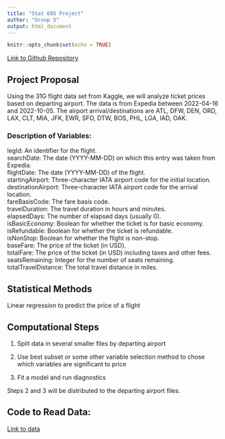 ```yaml
---
title: "Stat 605 Project"
author: "Group 5"
output: html_document
---
```


```r
knitr::opts_chunk$set(echo = TRUE)
```


[Link to Github Repository](https://github.com/anchayes/Stat605_Project)

## Project Proposal  

Using the 31G flight data set from Kaggle, we will analyze ticket prices based on 
departing airport. The data is from Expedia between 2022-04-16 and 2022-10-05. 
The airport arrival/destinations are ATL, DFW, DEN, ORD, LAX, CLT, MIA, JFK, 
EWR, SFO, DTW, BOS, PHL, LGA, IAD, OAK. 

### Description of Variables:  
legId: An identifier for the flight.  
searchDate: The date (YYYY-MM-DD) on which this entry was taken from Expedia.  
flightDate: The date (YYYY-MM-DD) of the flight.  
startingAirport: Three-character IATA airport code for the initial location.  
destinationAirport: Three-character IATA airport code for the arrival location.  
fareBasisCode: The fare basis code.  
travelDuration: The travel duration in hours and minutes.  
elapsedDays: The number of elapsed days (usually 0).  
isBasicEconomy: Boolean for whether the ticket is for basic economy.  
isRefundable: Boolean for whether the ticket is refundable.  
isNonStop: Boolean for whether the flight is non-stop.  
baseFare: The price of the ticket (in USD).  
totalFare: The price of the ticket (in USD) including taxes and other fees.  
seatsRemaining: Integer for the number of seats remaining.  
totalTravelDistance: The total travel distance in miles.   


## Statistical Methods
Linear regression to predict the price of a flight

## Computational Steps
1. Split data in several smaller files by departing airport

2. Use best subset or some other variable selection method to chose which variables are significant to price

3. Fit a model and run diagnostics 

Steps 2 and 3 will be distributed to the departing airport files.

## Code to Read Data:  
[Link to data](https://www.kaggle.com/datasets/dilwong/flightprices)



